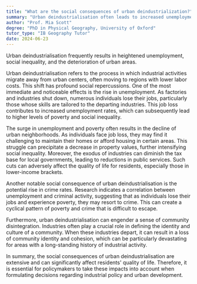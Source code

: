```yaml
---
title: "What are the social consequences of urban deindustrialization?"
summary: "Urban deindustrialisation often leads to increased unemployment, social inequality, and deterioration of urban areas."
author: "Prof. Mia Scott"
degree: "PhD in Physical Geography, University of Oxford"
tutor_type: "IB Geography Tutor"
date: 2024-06-23
---
```


Urban deindustrialisation frequently results in heightened unemployment, social inequality, and the deterioration of urban areas.

Urban deindustrialisation refers to the process in which industrial activities migrate away from urban centers, often moving to regions with lower labor costs. This shift has profound social repercussions. One of the most immediate and noticeable effects is the rise in unemployment. As factories and industries shut down, numerous individuals lose their jobs, particularly those whose skills are tailored to the departing industries. This job loss contributes to increased unemployment rates, which can subsequently lead to higher levels of poverty and social inequality.

The surge in unemployment and poverty often results in the decline of urban neighborhoods. As individuals face job loss, they may find it challenging to maintain their homes or afford housing in certain areas. This struggle can precipitate a decrease in property values, further intensifying social inequality. Moreover, the exodus of industries can diminish the tax base for local governments, leading to reductions in public services. Such cuts can adversely affect the quality of life for residents, especially those in lower-income brackets.

Another notable social consequence of urban deindustrialisation is the potential rise in crime rates. Research indicates a correlation between unemployment and criminal activity, suggesting that as individuals lose their jobs and experience poverty, they may resort to crime. This can create a cyclical pattern of poverty and crime that is difficult to escape.

Furthermore, urban deindustrialisation can engender a sense of community disintegration. Industries often play a crucial role in defining the identity and culture of a community. When these industries depart, it can result in a loss of community identity and cohesion, which can be particularly devastating for areas with a long-standing history of industrial activity.

In summary, the social consequences of urban deindustrialisation are extensive and can significantly affect residents' quality of life. Therefore, it is essential for policymakers to take these impacts into account when formulating decisions regarding industrial policy and urban development.
    